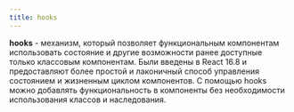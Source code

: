 ```yaml
---
title: hooks
---
```


**hooks** - механизм, который позволяет функциональным компонентам использовать состояние и другие возможности ранее доступные только классовым компонентам. Были введены в React 16.8 и предоставляют более простой и лаконичный способ управления состоянием и жизненным циклом компонентов. С помощью hooks можно добавлять функциональность в компоненты без необходимости использования классов и наследования.